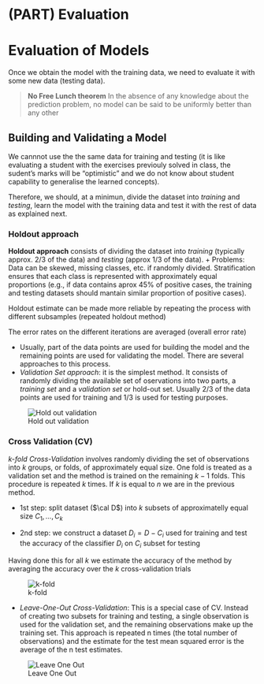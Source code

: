 # (PART) Evaluation {-}

# Evaluation of Models

Once we obtain the model with the training data, we need to evaluate it with some new data (testing data). 

> **No Free Lunch theorem**
> In the absence of any knowledge about the prediction problem, no model
> can be said to be uniformly better than any other


## Building and Validating a Model

We cannnot use the the same data for training and testing (it is like evaluating a student with the exercises previouly solved in class, the sudent's marks will be “optimistic” and we do not know about student capability to generalise the learned concepts).

Therefore, we should, at a minimun, divide the dataset into _training_ and _testing_, learn the model with the training data and test it with the rest of data as explained next.


### Holdout approach

**Holdout approach** consists of dividing the dataset into *training* (typically approx. 2/3 of the data) and *testing* (approx 1/3 of the data).
  + Problems: Data can be skewed, missing classes, etc. if randomly divided. Stratification ensures that each class is represented with approximately equal proportions (e.g., if data contains aprox 45% of positive cases, the training and testing datasets should mantain similar proportion of positive cases).

Holdout estimate can be made more reliable by repeating the process with different subsamples (repeated holdout method)

The error rates on the different iterations are averaged (overall error rate)

  - Usually, part of the data points are used for building the model and the remaining points are used for validating the model. There are several approaches to this process.
  - *Validation Set approach*: it is the simplest method. It consists of randomly dividing the available set of oservations into two parts, a *training set* and a *validation set* or hold-out
set. Usually 2/3 of the data points are used for training and 1/3 is used for testing purposes.

   ![Hold out validation](figures/validation.png) 


### Cross Validation (CV)


*k-fold Cross-Validation* involves randomly dividing the set of observations into $k$ groups, or folds, of approximately equal size. One fold is treated as a validation set and the method is trained on the remaining $k-1$ folds. This procedure is repeated $k$ times. If $k$ is equal to $n$ we are in the previous method.
  
  + 1st step: split dataset ($\cal D$) into $k$ subsets of approximatelly equal size $C_1, \dots, C_k$ 
  
  + 2nd step: we construct a dataset $D_i = D-C_i$ used for training and test the accuracy of the classifier $D_i$ on $C_i$ subset for testing
  
Having done this for all $k$ we estimate the accuracy of the method by averaging the accuracy over the $k$ cross-validation trials
  
  ![k-fold](figures/kfold.png) 
  

  - *Leave-One-Out Cross-Validation*: This is a special case of CV. Instead of creating two subsets for training and testing, a single observation is used for the validation set, and the remaining observations make up the training set. This approach is repeated n times (the total number of observations) and the estimate for the test mean squared error is the average of the n test estimates.
  
   ![Leave One Out](figures/leaveone.png) 
  

